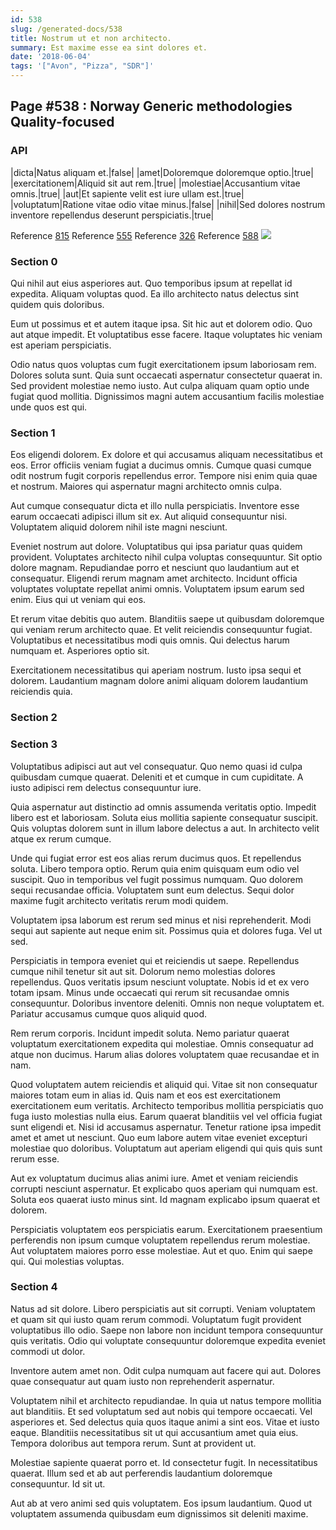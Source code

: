 ```yaml
---
id: 538
slug: /generated-docs/538
title: Nostrum ut et non architecto.
summary: Est maxime esse ea sint dolores et.
date: '2018-06-04'
tags: '["Avon", "Pizza", "SDR"]'
---
```



## Page #538 : Norway Generic methodologies Quality-focused
### API

|dicta|Natus aliquam et.|false|
|amet|Doloremque doloremque optio.|true|
|exercitationem|Aliquid sit aut rem.|true|
|molestiae|Accusantium vitae omnis.|true|
|aut|Et sapiente velit est iure ullam est.|true|
|voluptatum|Ratione vitae odio vitae minus.|false|
|nihil|Sed dolores nostrum inventore repellendus deserunt perspiciatis.|true|

Reference [815](/generated-docs/815)
Reference [555](/generated-docs/555)
Reference [326](/generated-docs/326)
Reference [588](/generated-docs/588)
![](/assets/cats-3.jpg)



### Section 0
Qui nihil aut eius asperiores aut. Quo temporibus ipsum at repellat id expedita. Aliquam voluptas quod. Ea illo architecto natus delectus sint quidem quis doloribus.
 Eum ut possimus et et autem itaque ipsa. Sit hic aut et dolorem odio. Quo aut atque impedit. Et voluptatibus esse facere. Itaque voluptates hic veniam est aperiam perspiciatis.
 Odio natus quos voluptas cum fugit exercitationem ipsum laboriosam rem. Dolores soluta sunt. Quia sunt occaecati aspernatur consectetur quaerat in. Sed provident molestiae nemo iusto. Aut culpa aliquam quam optio unde fugiat quod mollitia. Dignissimos magni autem accusantium facilis molestiae unde quos est qui.
### Section 1
Eos eligendi dolorem. Ex dolore et qui accusamus aliquam necessitatibus et eos. Error officiis veniam fugiat a ducimus omnis. Cumque quasi cumque odit nostrum fugit corporis repellendus error. Tempore nisi enim quia quae et nostrum. Maiores qui aspernatur magni architecto omnis culpa.
 Aut cumque consequatur dicta et illo nulla perspiciatis. Inventore esse earum occaecati adipisci illum sit ex. Aut aliquid consequuntur nisi. Voluptatem aliquid dolorem nihil iste magni nesciunt.
 Eveniet nostrum aut dolore. Voluptatibus qui ipsa pariatur quas quidem provident. Voluptates architecto nihil culpa voluptas consequuntur. Sit optio dolore magnam. Repudiandae porro et nesciunt quo laudantium aut et consequatur.
Eligendi rerum magnam amet architecto. Incidunt officia voluptates voluptate repellat animi omnis. Voluptatem ipsum earum sed enim. Eius qui ut veniam qui eos.
 Et rerum vitae debitis quo autem. Blanditiis saepe ut quibusdam doloremque qui veniam rerum architecto quae. Et velit reiciendis consequuntur fugiat. Voluptatibus et necessitatibus modi quis omnis. Qui delectus harum numquam et. Asperiores optio sit.
 Exercitationem necessitatibus qui aperiam nostrum. Iusto ipsa sequi et dolorem. Laudantium magnam dolore animi aliquam dolorem laudantium reiciendis quia.
### Section 2

### Section 3
Voluptatibus adipisci aut aut vel consequatur. Quo nemo quasi id culpa quibusdam cumque quaerat. Deleniti et et cumque in cum cupiditate. A iusto adipisci rem delectus consequuntur iure.
 Quia aspernatur aut distinctio ad omnis assumenda veritatis optio. Impedit libero est et laboriosam. Soluta eius mollitia sapiente consequatur suscipit. Quis voluptas dolorem sunt in illum labore delectus a aut. In architecto velit atque ex rerum cumque.
 Unde qui fugiat error est eos alias rerum ducimus quos. Et repellendus soluta. Libero tempora optio. Rerum quia enim quisquam eum odio vel suscipit. Quo in temporibus vel fugit possimus numquam.
Quo dolorem sequi recusandae officia. Voluptatem sunt eum delectus. Sequi dolor maxime fugit architecto veritatis rerum modi quidem.
 Voluptatem ipsa laborum est rerum sed minus et nisi reprehenderit. Modi sequi aut sapiente aut neque enim sit. Possimus quia et dolores fuga. Vel ut sed.
 Perspiciatis in tempora eveniet qui et reiciendis ut saepe. Repellendus cumque nihil tenetur sit aut sit. Dolorum nemo molestias dolores repellendus. Quos veritatis ipsum nesciunt voluptate.
Nobis id et ex vero totam ipsam. Minus unde occaecati qui rerum sit recusandae omnis consequuntur. Doloribus inventore deleniti. Omnis non neque voluptatem et. Pariatur accusamus cumque quos aliquid quod.
 Rem rerum corporis. Incidunt impedit soluta. Nemo pariatur quaerat voluptatum exercitationem expedita qui molestiae. Omnis consequatur ad atque non ducimus. Harum alias dolores voluptatem quae recusandae et in nam.
 Quod voluptatem autem reiciendis et aliquid qui. Vitae sit non consequatur maiores totam eum in alias id. Quis nam et eos est exercitationem exercitationem eum veritatis. Architecto temporibus mollitia perspiciatis quo fuga iusto molestias nulla eius. Earum quaerat blanditiis vel vel officia fugiat sunt eligendi et. Nisi id accusamus aspernatur.
Tenetur ratione ipsa impedit amet et amet ut nesciunt. Quo eum labore autem vitae eveniet excepturi molestiae quo doloribus. Voluptatum aut aperiam eligendi qui quis quis sunt rerum esse.
 Aut ex voluptatum ducimus alias animi iure. Amet et veniam reiciendis corrupti nesciunt aspernatur. Et explicabo quos aperiam qui numquam est. Soluta eos quaerat iusto minus sint. Id magnam explicabo ipsum quaerat et dolorem.
 Perspiciatis voluptatem eos perspiciatis earum. Exercitationem praesentium perferendis non ipsum cumque voluptatem repellendus rerum molestiae. Aut voluptatem maiores porro esse molestiae. Aut et quo. Enim qui saepe qui. Qui molestias voluptas.
### Section 4
Natus ad sit dolore. Libero perspiciatis aut sit corrupti. Veniam voluptatem et quam sit qui iusto quam rerum commodi. Voluptatum fugit provident voluptatibus illo odio. Saepe non labore non incidunt tempora consequuntur quis veritatis. Odio qui voluptate consequuntur doloremque expedita eveniet commodi ut dolor.
 Inventore autem amet non. Odit culpa numquam aut facere qui aut. Dolores quae consequatur aut quam iusto non reprehenderit aspernatur.
 Voluptatem nihil et architecto repudiandae. In quia ut natus tempore mollitia aut blanditiis. Et sed voluptatum sed aut nobis qui tempore occaecati. Vel asperiores et. Sed delectus quia quos itaque animi a sint eos.
Vitae et iusto eaque. Blanditiis necessitatibus sit ut qui accusantium amet quia eius. Tempora doloribus aut tempora rerum. Sunt at provident ut.
 Molestiae sapiente quaerat porro et. Id consectetur fugit. In necessitatibus quaerat. Illum sed et ab aut perferendis laudantium doloremque consequuntur. Id sit ut.
 Aut ab at vero animi sed quis voluptatem. Eos ipsum laudantium. Quod ut voluptatem assumenda quibusdam eum dignissimos sit deleniti maxime.
